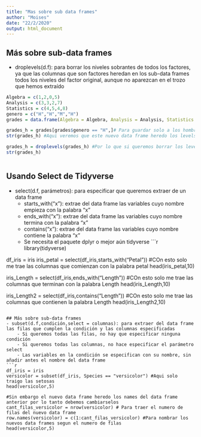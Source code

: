 ```yaml
---
title: "Mas sobre sub data frames"
author: "Moises"
date: "22/2/2020"
output: html_document
---
```


## Más sobre sub-data frames
- droplevels(d.f): para borrar los niveles sobrantes de todos los factores, ya que las columnas que son factores heredan en los sub-data frames todos los niveles del factor original, aunque no aparezcan en el trozo que hemos extraído

```r

Algebra = c(1,2,0,5)
Analysis = c(3,3,2,7)
Statistics = c(4,5,4,8)
genero = c("H","H","M","H")
grades = data.frame(Algebra = Algebra, Analysis = Analysis, Statistics = Statistics, genero = genero, stringsAsFactors = TRUE) 

grades_h = grades[grades$genero == "H",]# Para guardar solo a los hombres
str(grades_h) #Aqui veremos que este nuevo data frame heredo los levels del factor genero 

grades_h = droplevels(grades_h) #Por lo que si queremos borrar los levels existentes, solo hay que hacer un droplevels
str(grades_h) 



```

## Usando Select de Tidyverse
- select(d.f, parámetros): para especificar que queremos extraer de un data frame
    - starts_with("x"): extrae del data frame las variables cuyo nombre empieza con la palabra "x"
    - ends_with("x"): extrae del data frame las variables cuyo nombre termina con la palabra "x"
    - contains("x"): extrae del data frame las variables cuyo nombre contiene la palabra "x"
    - Se necesita el paquete dplyr o mejor aún tidyverse
```r
library(tidyverse)

df_iris = iris
iris_petal = select(df_iris,starts_with("Petal")) #COn esto solo me trae las columnas que comienzan con la palabra petal
head(iris_petal,10)

iris_Length = select(df_iris,ends_with("Length")) #COn esto solo me trae las columnas que terminan con la palabra Length
head(iris_Length,10)

iris_Length2 = select(df_iris,contains("Length")) #COn esto solo me trae las columnas que contienen la palabra Length
head(iris_Length2,10)
```

## Más sobre sub-data frames
- subset(d.f,condición,select = columnas): para extraer del data frame las filas que cumplen la condición y las columnas especificadas
    - Si queremos todas las filas, no hay que especificar ninguna condición
    - Si queremos todas las columnas, no hace especificar el parámetro select
    - Las variables en la condición se especifican con su nombre, sin añadir antes el nombre del data frame
```r

df_iris = iris
versicolor = subset(df_iris, Species == "versicolor") #Aqui solo traigo las setosas
head(versicolor,5)

#Sin embargo el nuevo data frame heredo los names del data frame anterior por lo tanto debemos cambiarselos
cant_filas_versicolor = nrow(versicolor) # Para traer el numero de filas del nuevo data frame
row.names(versicolor) = c(1:cant_filas_versicolor) #Para nombrar los nuevos data frames segun el numero de filas
head(versicolor,5)

```
